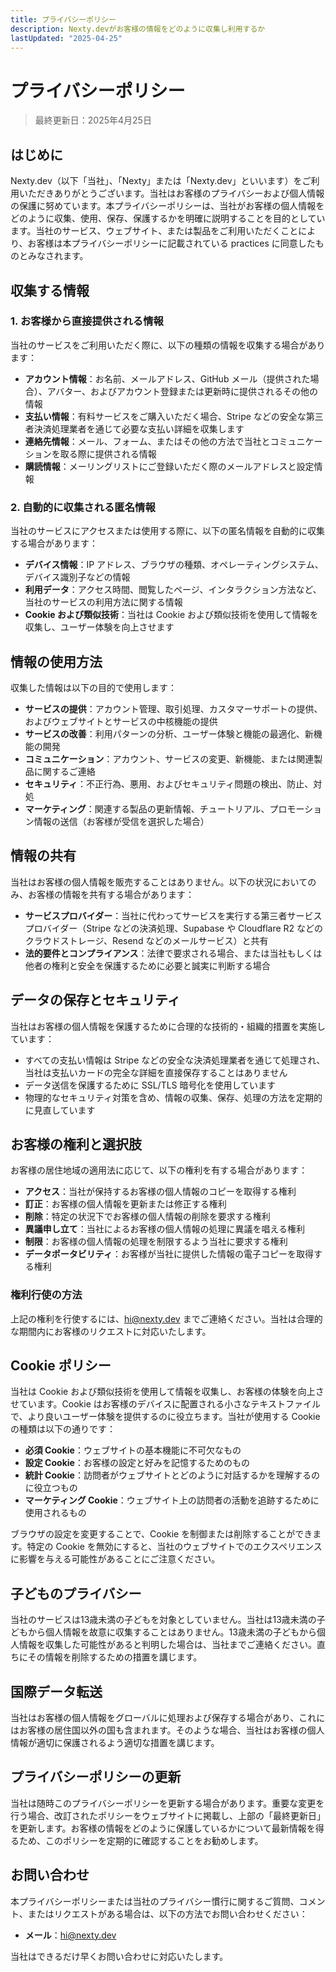 ```yaml
---
title: プライバシーポリシー
description: Nexty.devがお客様の情報をどのように収集し利用するか
lastUpdated: "2025-04-25"
---
```


# プライバシーポリシー

> 最終更新日：2025年4月25日

## はじめに

Nexty.dev（以下「当社」、「Nexty」または「Nexty.dev」といいます）をご利用いただきありがとうございます。当社はお客様のプライバシーおよび個人情報の保護に努めています。本プライバシーポリシーは、当社がお客様の個人情報をどのように収集、使用、保存、保護するかを明確に説明することを目的としています。当社のサービス、ウェブサイト、または製品をご利用いただくことにより、お客様は本プライバシーポリシーに記載されている practices に同意したものとみなされます。

## 収集する情報

### 1. お客様から直接提供される情報

当社のサービスをご利用いただく際に、以下の種類の情報を収集する場合があります：

- **アカウント情報**：お名前、メールアドレス、GitHub メール（提供された場合）、アバター、およびアカウント登録または更新時に提供されるその他の情報
- **支払い情報**：有料サービスをご購入いただく場合、Stripe などの安全な第三者決済処理業者を通じて必要な支払い詳細を収集します
- **連絡先情報**：メール、フォーム、またはその他の方法で当社とコミュニケーションを取る際に提供される情報
- **購読情報**：メーリングリストにご登録いただく際のメールアドレスと設定情報

### 2. 自動的に収集される匿名情報

当社のサービスにアクセスまたは使用する際に、以下の匿名情報を自動的に収集する場合があります：

- **デバイス情報**：IP アドレス、ブラウザの種類、オペレーティングシステム、デバイス識別子などの情報
- **利用データ**：アクセス時間、閲覧したページ、インタラクション方法など、当社のサービスの利用方法に関する情報
- **Cookie および類似技術**：当社は Cookie および類似技術を使用して情報を収集し、ユーザー体験を向上させます

## 情報の使用方法

収集した情報は以下の目的で使用します：

- **サービスの提供**：アカウント管理、取引処理、カスタマーサポートの提供、およびウェブサイトとサービスの中核機能の提供
- **サービスの改善**：利用パターンの分析、ユーザー体験と機能の最適化、新機能の開発
- **コミュニケーション**：アカウント、サービスの変更、新機能、または関連製品に関するご連絡
- **セキュリティ**：不正行為、悪用、およびセキュリティ問題の検出、防止、対処
- **マーケティング**：関連する製品の更新情報、チュートリアル、プロモーション情報の送信（お客様が受信を選択した場合）

## 情報の共有

当社はお客様の個人情報を販売することはありません。以下の状況においてのみ、お客様の情報を共有する場合があります：

- **サービスプロバイダー**：当社に代わってサービスを実行する第三者サービスプロバイダー（Stripe などの決済処理、Supabase や Cloudflare R2 などのクラウドストレージ、Resend などのメールサービス）と共有
- **法的要件とコンプライアンス**：法律で要求される場合、または当社もしくは他者の権利と安全を保護するために必要と誠実に判断する場合

## データの保存とセキュリティ

当社はお客様の個人情報を保護するために合理的な技術的・組織的措置を実施しています：

- すべての支払い情報は Stripe などの安全な決済処理業者を通じて処理され、当社は支払いカードの完全な詳細を直接保存することはありません
- データ送信を保護するために SSL/TLS 暗号化を使用しています
- 物理的なセキュリティ対策を含め、情報の収集、保存、処理の方法を定期的に見直しています

## お客様の権利と選択肢

お客様の居住地域の適用法に応じて、以下の権利を有する場合があります：

- **アクセス**：当社が保持するお客様の個人情報のコピーを取得する権利
- **訂正**：お客様の個人情報を更新または修正する権利
- **削除**：特定の状況下でお客様の個人情報の削除を要求する権利
- **異議申し立て**：当社によるお客様の個人情報の処理に異議を唱える権利
- **制限**：お客様の個人情報の処理を制限するよう当社に要求する権利
- **データポータビリティ**：お客様が当社に提供した情報の電子コピーを取得する権利

### 権利行使の方法

上記の権利を行使するには、hi@nexty.dev までご連絡ください。当社は合理的な期間内にお客様のリクエストに対応いたします。

## Cookie ポリシー

当社は Cookie および類似技術を使用して情報を収集し、お客様の体験を向上させています。Cookie はお客様のデバイスに配置される小さなテキストファイルで、より良いユーザー体験を提供するのに役立ちます。当社が使用する Cookie の種類は以下の通りです：

- **必須 Cookie**：ウェブサイトの基本機能に不可欠なもの
- **設定 Cookie**：お客様の設定と好みを記憶するためのもの
- **統計 Cookie**：訪問者がウェブサイトとどのように対話するかを理解するのに役立つもの
- **マーケティング Cookie**：ウェブサイト上の訪問者の活動を追跡するために使用されるもの

ブラウザの設定を変更することで、Cookie を制御または削除することができます。特定の Cookie を無効にすると、当社のウェブサイトでのエクスペリエンスに影響を与える可能性があることにご注意ください。

## 子どものプライバシー

当社のサービスは13歳未満の子どもを対象としていません。当社は13歳未満の子どもから個人情報を故意に収集することはありません。13歳未満の子どもから個人情報を収集した可能性があると判明した場合は、当社までご連絡ください。直ちにその情報を削除するための措置を講じます。

## 国際データ転送

当社はお客様の個人情報をグローバルに処理および保存する場合があり、これにはお客様の居住国以外の国も含まれます。そのような場合、当社はお客様の個人情報が適切に保護されるよう適切な措置を講じます。

## プライバシーポリシーの更新

当社は随時このプライバシーポリシーを更新する場合があります。重要な変更を行う場合、改訂されたポリシーをウェブサイトに掲載し、上部の「最終更新日」を更新します。お客様の情報をどのように保護しているかについて最新情報を得るため、このポリシーを定期的に確認することをお勧めします。

## お問い合わせ

本プライバシーポリシーまたは当社のプライバシー慣行に関するご質問、コメント、またはリクエストがある場合は、以下の方法でお問い合わせください：

- **メール**：hi@nexty.dev

当社はできるだけ早くお問い合わせに対応いたします。